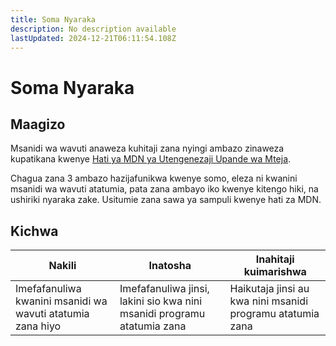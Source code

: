 ```yaml
---
title: Soma Nyaraka
description: No description available
lastUpdated: 2024-12-21T06:11:54.108Z
---
```


# Soma Nyaraka

## Maagizo

Msanidi wa wavuti anaweza kuhitaji zana nyingi ambazo zinaweza kupatikana kwenye [Hati ya MDN ya Utengenezaji Upande wa Mteja](https://developer.mozilla.org/docs/Learn/Tools_and_testing/Understanding_client-side_tools/Overview). 

Chagua zana 3 ambazo hazijafunikwa kwenye somo, eleza ni kwanini msanidi wa wavuti atatumia, pata zana ambayo iko kwenye kitengo hiki, na ushiriki nyaraka zake. Usitumie zana sawa ya sampuli kwenye hati za MDN.

## Kichwa

| Nakili | Inatosha                                                                                                                           | Inahitaji kuimarishwa                                      |
| ------ | ---------------------------------------------------------------------------------------------------------------------------------- | ---------------------------------------------------------- |
| Imefafanuliwa kwanini msanidi wa wavuti atatumia zana hiyo | Imefafanuliwa jinsi, lakini sio kwa nini msanidi programu atatumia zana | Haikutaja jinsi au kwa nini msanidi programu atatumia zana |

